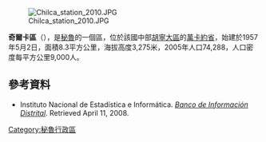 [[Image:Chilca_station_2010.JPG|right]]

'''奇爾卡區'''（{{lang-es|Distrito de Chilca}}），是[[秘魯|秘魯]]的一個區，位於該國中部[[胡寧大區|胡寧大區]]的[[萬卡約省|萬卡約省]]，始建於1957年5月2日，面積8.3平方公里，海拔高度3,275米，2005年人口74,288，人口密度每平方公里9,000人。

==參考資料==
*{{es icon}} Instituto Nacional de Estadística e Informática. ''[https://web.archive.org/web/20080423164200/http://desa.inei.gob.pe/mapas/bid/ Banco de Información Distrital]''. Retrieved April 11, 2008.

{{Peru-geo-stub}}
[[Category:秘魯行政區|Category:秘魯行政區]]